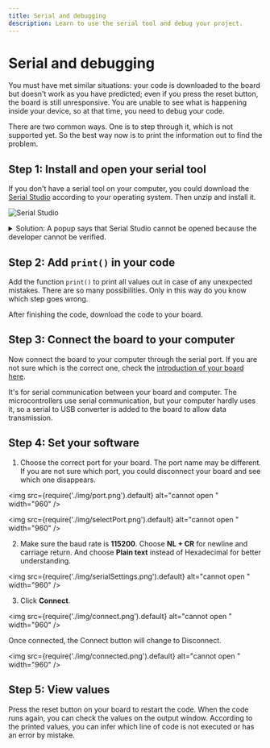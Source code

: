 ```yaml
---
title: Serial and debugging
description: Learn to use the serial tool and debug your project.
---
```


# Serial and debugging

You must have met similar situations: your code is downloaded to the board but doesn't work as you have predicted; even if you press the reset button, the board is still unresponsive. You are unable to see what is happening inside your device, so at that time, you need to debug your code.

There are two common ways. One is to step through it, which is not supported yet. So the best way now is to print the information out to find the problem.

## Step 1: Install and open your serial tool

If you don't have a serial tool on your computer, you could download the [Serial Studio](https://serial-studio.github.io/) according to your operating system. Then unzip and install it.

![Serial Studio](./img/serialStudio.png)


<details>
    <summary> Solution: A popup says that Serial Studio cannot be opened because the developer cannot be verified. </summary>

1. Click **Cancel**.

<img
  src={require('./img/cannotOpen.png').default}
  alt="cannot open " width="240"
/>

2. Click  / **System Preferences**.

<img
  src={require('./img/systemPreferences.png').default}
  alt="cannot open " width="360"
/>

3. Click **Security & Privacy**.

<img
  src={require('./img/securityPrivacy.png').default}
  alt="cannot open " width="480"
/>


4. Click **Open Anyway**.

<img
  src={require('./img/openAnyway.png').default}
  alt="cannot open " width="480"
/>

5. Click **Open**.

<img
  src={require('./img/openSerialStudio.png').default}
  alt="cannot open " width="240"
/>

And that's it.

</details>


## Step 2: Add `print()` in your code

Add the function `print()` to print all values out in case of any unexpected mistakes. There are so many possibilities. Only in this way do you know which step goes wrong.

After finishing the code, download the code to your board.

## Step 3: Connect the board to your computer

Now connect the board to your computer through the serial port. If you are not sure which is the correct one, check the [introduction of your board here](../hardware/overview).

It's for serial communication between your board and computer. The microcontrollers use serial communication, but your computer hardly uses it, so a serial to USB converter is added to the board to allow data transmission. 


## Step 4: Set your software

1. Choose the correct port for your board. The port name may be different. If you are not sure which port, you could disconnect your board and see which one disappears. 

<img
  src={require('./img/port.png').default}
  alt="cannot open " width="960"
/>

<img
  src={require('./img/selectPort.png').default}
  alt="cannot open " width="960"
/>

2. Make sure the baud rate is **115200**. Choose **NL + CR** for newline and carriage return. And choose **Plain text** instead of Hexadecimal for better understanding.

<img
  src={require('./img/serialSettings.png').default}
  alt="cannot open " width="960"
/>


3. Click **Connect**.

<img
  src={require('./img/connect.png').default}
  alt="cannot open " width="960"
/>

Once connected, the Connect button will change to Disconnect.

<img
  src={require('./img/connected.png').default}
  alt="cannot open " width="960"
/>

## Step 5: View values

Press the reset button on your board to restart the code. When the code runs again, you can check the values on the output window. According to the printed values, you can infer which line of code is not executed or has an error by mistake. 